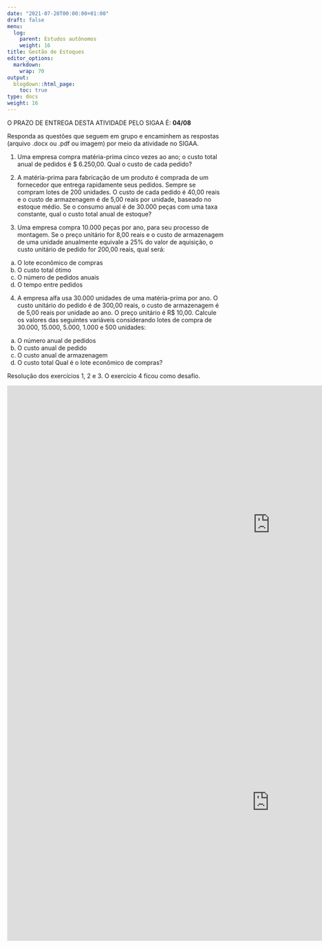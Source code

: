 ```yaml
---
date: "2021-07-20T00:00:00+01:00"
draft: false
menu:
  log:
    parent: Estudos autônomos
    weight: 16
title: Gestão de Estoques
editor_options: 
  markdown: 
    wrap: 70
output: 
  blogdown::html_page:
    toc: true
type: docs
weight: 16
---
```


O PRAZO DE ENTREGA DESTA ATIVIDADE PELO SIGAA É: **04/08**

Responda as questões que seguem em grupo e encaminhem as respostas
(arquivo .docx ou .pdf ou imagem) por meio da atividade no SIGAA.

1.  Uma empresa compra matéria-prima cinco vezes ao ano; o custo total
    anual de pedidos é \$ 6.250,00. Qual o custo de cada pedido?

2.  A matéria-prima para fabricação de um produto é comprada de um
    fornecedor que entrega rapidamente seus pedidos. Sempre se compram
    lotes de 200 unidades. O custo de cada pedido é 40,00 reais e o
    custo de armazenagem é de 5,00 reais por unidade, baseado no
    estoque médio. Se o consumo anual é de 30.000 peças com uma taxa
    constante, qual o custo total anual de estoque?

3.  Uma empresa compra 10.000 peças por ano, para seu processo de
    montagem. Se o preço unitário for 8,00 reais e o custo de
    armazenagem de uma unidade anualmente equivale a 25% do valor de
    aquisição, o custo unitário de pedido for 200,00 reais, qual será:

```{=html}
<!-- -->
```
a.  O lote econômico de compras
b.  O custo total ótimo
c.  O número de pedidos anuais
d.  O tempo entre pedidos

```{=html}
<!-- -->
```
4.  A empresa alfa usa 30.000 unidades de uma matéria-prima por ano. O
    custo unitário do pedido é de 300,00 reais, o custo de armazenagem
    é de 5,00 reais por unidade ao ano. O preço unitário é R\$ 10,00.
    Calcule os valores das seguintes variáveis considerando lotes de
    compra de 30.000, 15.000, 5.000, 1.000 e 500 unidades:

```{=html}
<!-- -->
```
a.  O número anual de pedidos
b.  O custo anual de pedido
c.  O custo anual de armazenagem
d.  O custo total Qual é o lote econômico de compras?


Resolução dos exercícios 1, 2 e 3. O exercício 4 ficou como desafio. 

<iframe width="1221" height="645" src="https://www.youtube.com/embed/FbFBSDTM5Pc" title="YouTube video player" frameborder="0" allow="accelerometer; autoplay; clipboard-write; encrypted-media; gyroscope; picture-in-picture" allowfullscreen></iframe>

<iframe width="1218" height="645" src="https://www.youtube.com/embed/dd1Zob4Vrec" title="YouTube video player" frameborder="0" allow="accelerometer; autoplay; clipboard-write; encrypted-media; gyroscope; picture-in-picture" allowfullscreen></iframe>


